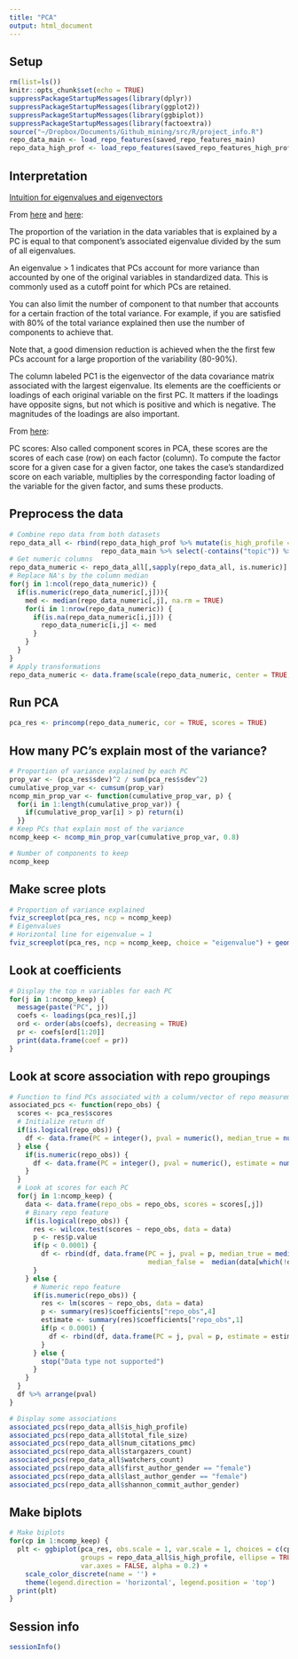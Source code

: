 ```yaml
---
title: "PCA"
output: html_document
---
```


## Setup

```r
rm(list=ls())
knitr::opts_chunk$set(echo = TRUE)
suppressPackageStartupMessages(library(dplyr))
suppressPackageStartupMessages(library(ggplot2))
suppressPackageStartupMessages(library(ggbiplot))
suppressPackageStartupMessages(library(factoextra))
source("~/Dropbox/Documents/Github_mining/src/R/project_info.R")
repo_data_main <- load_repo_features(saved_repo_features_main)
repo_data_high_prof <- load_repo_features(saved_repo_features_high_prof)
```


## Interpretation

[Intuition for eigenvalues and eigenvectors](https://georgemdallas.wordpress.com/2013/10/30/principal-component-analysis-4-dummies-eigenvectors-eigenvalues-and-dimension-reduction/)

From [here](http://www.sthda.com/english/wiki/print.php?id=207) and [here](https://www.scss.tcd.ie/~houldinb/ST3011_files/ST3011slides4.pdf):

The proportion of the variation in the data variables that is explained by a PC is equal to that component’s associated eigenvalue divided by the sum of all eigenvalues.

An eigenvalue > 1 indicates that PCs account for more variance than accounted by one of the original variables in standardized data. This is commonly used as a cutoff point for which PCs are retained.

You can also limit the number of component to that number that accounts for a certain fraction of the total variance. For example, if you are satisfied with 80% of the total variance explained then use the number of components to achieve that.

Note that, a good dimension reduction is achieved when the the first few PCs account for a large proportion of the variability (80-90%).

The column labeled PC1 is the eigenvector of the data covariance matrix associated with the largest eigenvalue. Its elements are the coefficients or loadings of each original variable on the first PC. It matters if the loadings have opposite signs, but not which is positive and which is negative. The magnitudes of the loadings are also important.

From [here](ftp://statgen.ncsu.edu/pub/thorne/molevoclass/AtchleyOct19.pdf):

PC scores: Also called component scores in PCA, these scores are the scores of each case (row) on each factor (column). To compute the factor score for a given case for a given factor, one takes the case's standardized score on each variable, multiplies by the corresponding factor loading of the variable for the given factor, and sums these products. 


## Preprocess the data

```r
# Combine repo data from both datasets
repo_data_all <- rbind(repo_data_high_prof %>% mutate(is_high_profile = TRUE), 
                       repo_data_main %>% select(-contains("topic")) %>% mutate(is_high_profile = FALSE))
# Get numeric columns
repo_data_numeric <- repo_data_all[,sapply(repo_data_all, is.numeric)]
# Replace NA's by the column median
for(j in 1:ncol(repo_data_numeric)) {
  if(is.numeric(repo_data_numeric[,j])){
    med <- median(repo_data_numeric[,j], na.rm = TRUE)
    for(i in 1:nrow(repo_data_numeric)) {
      if(is.na(repo_data_numeric[i,j])) {
        repo_data_numeric[i,j] <- med
      }
    }
  }
}
# Apply transformations
repo_data_numeric <- data.frame(scale(repo_data_numeric, center = TRUE, scale = TRUE))
```


## Run PCA

```r
pca_res <- princomp(repo_data_numeric, cor = TRUE, scores = TRUE)
```


## How many PC's explain most of the variance?

```r
# Proportion of variance explained by each PC
prop_var <- (pca_res$sdev)^2 / sum(pca_res$sdev^2)
cumulative_prop_var <- cumsum(prop_var)
ncomp_min_prop_var <- function(cumulative_prop_var, p) {
  for(i in 1:length(cumulative_prop_var)) {
    if(cumulative_prop_var[i] > p) return(i)
  }}
# Keep PCs that explain most of the variance
ncomp_keep <- ncomp_min_prop_var(cumulative_prop_var, 0.8)

# Number of components to keep
ncomp_keep
```


## Make scree plots

```r
# Proportion of variance explained
fviz_screeplot(pca_res, ncp = ncomp_keep)
# Eigenvalues
# Horizontal line for eigenvalue = 1
fviz_screeplot(pca_res, ncp = ncomp_keep, choice = "eigenvalue") + geom_hline(yintercept = 1, col = "red")
```


## Look at coefficients

```r
# Display the top n variables for each PC
for(j in 1:ncomp_keep) {
  message(paste("PC", j))
  coefs <- loadings(pca_res)[,j]
  ord <- order(abs(coefs), decreasing = TRUE)
  pr <- coefs[ord[1:20]]
  print(data.frame(coef = pr))
}
```


## Look at score association with repo groupings

```r
# Function to find PCs associated with a column/vector of repo measurements
associated_pcs <- function(repo_obs) {
  scores <- pca_res$scores
  # Initialize return df
  if(is.logical(repo_obs)) {
    df <- data.frame(PC = integer(), pval = numeric(), median_true = numeric(), median_false = numeric())
  } else {
    if(is.numeric(repo_obs)) {
      df <- data.frame(PC = integer(), pval = numeric(), estimate = numeric())
    }
  }
  # Look at scores for each PC
  for(j in 1:ncomp_keep) {
    data <- data.frame(repo_obs = repo_obs, scores = scores[,j])
    # Binary repo feature
    if(is.logical(repo_obs)) {
      res <- wilcox.test(scores ~ repo_obs, data = data)
      p <- res$p.value
      if(p < 0.0001) {
        df <- rbind(df, data.frame(PC = j, pval = p, median_true = median(data[which(data$repo_obs), "scores"]), 
                                   median_false =  median(data[which(!data$repo_obs), "scores"])))
      }
    } else {
      # Numeric repo feature
      if(is.numeric(repo_obs)) {
        res <- lm(scores ~ repo_obs, data = data)
        p <- summary(res)$coefficients["repo_obs",4]
        estimate <- summary(res)$coefficients["repo_obs",1]
        if(p < 0.0001) {
          df <- rbind(df, data.frame(PC = j, pval = p, estimate = estimate))
        }
      } else {
        stop("Data type not supported")
      } 
    }
  }
  df %>% arrange(pval)
}

# Display some associations
associated_pcs(repo_data_all$is_high_profile)
associated_pcs(repo_data_all$total_file_size)
associated_pcs(repo_data_all$num_citations_pmc)
associated_pcs(repo_data_all$stargazers_count)
associated_pcs(repo_data_all$watchers_count)
associated_pcs(repo_data_all$first_author_gender == "female")
associated_pcs(repo_data_all$last_author_gender == "female")
associated_pcs(repo_data_all$shannon_commit_author_gender)
```


## Make biplots

```r
# Make biplots
for(cp in 1:ncomp_keep) {
  plt <- ggbiplot(pca_res, obs.scale = 1, var.scale = 1, choices = c(cp, cp+1),
                  groups = repo_data_all$is_high_profile, ellipse = TRUE, 
                  var.axes = FALSE, alpha = 0.2) + 
    scale_color_discrete(name = '') + 
    theme(legend.direction = 'horizontal', legend.position = 'top')
  print(plt)
}
```

## Session info

```r
sessionInfo()
```


